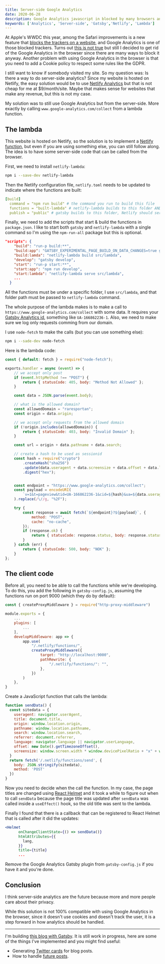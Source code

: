 ```yaml
---
title: Server-side Google Analytics
date: 2020-06-28
description: Google Analytics javascript in blocked by many browsers and users. Here is how to use Google Analytics server-side, more exactly from a lambda function.
keywords: ['Analytics', 'Server-side', 'Gatsby','Netlify', 'Lambda']
---
```

At Apple's WWDC this year, among the Safari improvements is a new feature that [blocks the trackers on a website](https://appleinsider.com/articles/20/06/22/safari-now-blocks-google-analytics-on-sites-new-privacy-report-feature-shows),
and Google Analytics is one of those blocked trackers. Turns out [this is not true](https://www.simoahava.com/analytics/no-safari-does-not-block-google-analytics/)
but still I decided to get rid of the Google Analytics in the browser since there are many ways to block it anyway.
Another problem with using Google Analytics in the browser is that you need to add a Cookie policy to respect some rules like the GDPR.

I still want to know if somebody visited my site. So my question was: Is there a way to do server-side analytics?
Since my website is hosted on Netlify, the easy solution would be to use [Netlify Analytics](https://www.netlify.com/products/analytics/) 
but that is not cheap for me at $9/month/site. Maybe that makes sense for websites that make any revenue, but this is not my case.

My solution was to still use Google Analytics but from the server-side. More exactly by calling `www.google-analytics.com/collect`
from a lambda function. 

## The lambda
This website is hosted on Netlify, so the solution is to implement a [Netlify function](https://docs.netlify.com/functions/overview/?_ga=2.219207577.1057640386.1593408076-330896924.1584543554),
but even if you are using something else, you can still follow along. The idea is to have some server-side code that can 
be called from the browser.

First, we need to install `netlify-lambda`:
```bash
npm i --save-dev netlify-lambda
```
Then the Netlify configuration file, `netlify.toml` needs to be updated to indicate where the functions are built:
```yaml
[build]
  command = "npm run build" # the command you run to build this file
  functions = "built-lambda" # netlify-lambda builds to this folder AND Netlify reads functions from here
  publish = "public" # gatsby builds to this folder, Netlify should serve all these files statically
```
Finally, we need to add the scripts that start & build the functions in `package.json`. 
I like to start both `gatsby` and `netlify-lambda` with a single command so I'm using the `npm-run-all` package but
this is optional.
```json
"scripts": {
    "build": "run-p build:**",  
    "build:app": "GATSBY_EXPERIMENTAL_PAGE_BUILD_ON_DATA_CHANGES=true gatsby build --log-pages",  
    "build:lamda": "netlify-lambda build src/lambda", 
    "develop": "gatsby develop",
    "start": "run-p start:**",
    "start:app": "npm run develop",
    "start:lambda": "netlify-lambda serve src/lambda", 
    ...
  }
```
All the functions must be under a specific folder, I use `src/lambda`, and that folder path must be passed to `netlify-lambda` command.

The whole purpose of the lambda makes is to make a call to `https://www.google-analytics.com/collect` with some
data. It requires your [Gatsby Analytics id](https://support.google.com/analytics/answer/1008080?hl=en#:~:text=Find%20your%20Tracking%20ID%20and,in%20to%20your%20Analytics%20account.&text=Select%20an%20account%20from%20the,the%20top%20of%20the%20page.), something like `UA-166862236-1`.
Also, we need to make sure we log only requests comming from our domain.

I use `node-fetch` to make the calls (but you can use something else):
```bash
npm i --sade-dev node-fetch
```

Here is the lambda code:
```javascript
const { default: fetch } = require("node-fetch");

exports.handler = async (event) => {
    // we accept only post
    if (event.httpMethod !== "POST") {
        return { statusCode: 405, body: "Method Not Allowed" };
    }

    const data = JSON.parse(event.body);

    // what is the allowed domain?
    const allowedDomain = "raresportan";
    const origin = data.origin;

    // we accept only requests from the allowed domain
    if (!origin.includes(allowedDomain)) {
        return { statusCode: 403, body: "Invalid Domain" };
    }

    const url = origin + data.pathname + data.search;

    // create a hash to be used as sessionid
    const hash = require("crypto")
        .createHash("sha256")
        .update(data.useragent + data.screensize + data.offset + data.language)
        .digest("hex");


    const endpoint = "https://www.google-analytics.com/collect";
    const payload = encodeURI(
        `v=1&t=pageview&tid=UA-166862236-1&cid=${hash}&ua=${data.useragent}&aip=1&ds=web&dl=${url}&dt=${data.title}&ul=${data.language}&dr=${data.referrer}`
    ).replace(/\//g, "%2F");

    try {
        const response = await fetch(`${endpoint}?${payload}`, {
            method: "POST",
            cache: "no-cache",
        });
        if (response.ok) {
            return { statusCode: response.status, body: response.statusText };
        }
    } catch (err) {
        return { statusCode: 500, body: "NOK" };
    }
};
```

## The client code
Before all, you need to be able to call the functions while we're developing. To do this, you add the following in
`gatsby-config.js`, assuming the functions run on port 9000 (which they do by default):

```javascript
const { createProxyMiddleware } = require("http-proxy-middleware")   

module.exports = {
    ...
    plugins: [
        ...
    ],
    developMiddleware: app => {   
        app.use(    
            "/.netlify/functions/",   
            createProxyMiddleware({    
                target: "http://localhost:9000",   
                pathRewrite: {    
                    "/.netlify/functions/": "",   
                },  
            })  
        )  
    },
}    
```

Create a JavaScript function that calls the lambda:
```javascript
function sendData() {
  const sitedata = {
    useragent: navigator.userAgent,
    title: document.title,
    origin: window.location.origin,
    pathname: window.location.pathname,
    search: window.location.search,
    referrer: document.referrer,
    language: navigator.language || navigator.userLanguage,
    offset: new Date().getTimezoneOffset(),
    screensize: window.screen.width * window.devicePixelRatio + "x" + window.screen.height * window.devicePixelRatio
  }
  return fetch('/.netlify/functions/send', {
    body: JSON.stringify(sitedata),
    method: 'POST'
  })
}
```

Now you need to decide when the call the function. 
In my case, the page titles are changed using [React Helmet](https://github.com/nfl/react-helmet) and it took a while to figure out when to call `sendData` 
because the page title was updated after `sendData` was called inside a `useEffect()` hook, so the old title was sent to the lambda.

Finally I found that there is a callback that can be registered to React Helmet that is called after it did the updates:
```jsx
<Helmet
      onChangeClientState={() => sendData()}  
      htmlAttributes={{
        lang,
      }}
      title={title}
      ...
```

Remove the Google Analytics Gatsby plugin from `gatsby-config.js` if you have it and you're done.


## Conclusion
I think server-side analytics are the future because more and more people care about their privacy.

While this solution is not 100% compatible with using Google Analytics in the browser, since it doesn't use cookies 
and doesn't track the user, it is a step forward in how analytics should be handled.

---
I'm building [this blog with Gatsby](/how-i-made-this-site-with-gatsby-convertkit-and-netlify/).
It is still work in progress, here are some of the things I've implemented and you might find useful:
* Generating [Twitter cards](/how-to-automate-twitter-card-images-for-your-blog/) for blog posts.
* How to handle [future posts](/how-to-handle-future-posts-in-gatsby/).

